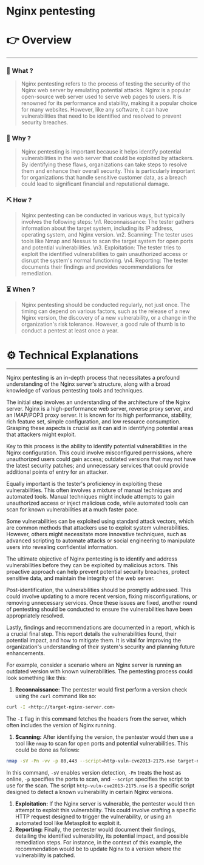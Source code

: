 # Nginx pentesting


# 👉 Overview

---

### 👀 What ?

> Nginx pentesting refers to the process of testing the security of the Nginx web server by emulating potential attacks. Nginx is a popular open-source web server used to serve web pages to users. It is renowned for its performance and stability, making it a popular choice for many websites. However, like any software, it can have vulnerabilities that need to be identified and resolved to prevent security breaches.
> 

### 🧐 Why ?

> Nginx pentesting is important because it helps identify potential vulnerabilities in the web server that could be exploited by attackers. By identifying these flaws, organizations can take steps to resolve them and enhance their overall security. This is particularly important for organizations that handle sensitive customer data, as a breach could lead to significant financial and reputational damage.
> 

### ⛏️ How ?

> Nginx pentesting can be conducted in various ways, but typically involves the following steps: \n1. Reconnaissance: The tester gathers information about the target system, including its IP address, operating system, and Nginx version. \n2. Scanning: The tester uses tools like Nmap and Nessus to scan the target system for open ports and potential vulnerabilities. \n3. Exploitation: The tester tries to exploit the identified vulnerabilities to gain unauthorized access or disrupt the system's normal functioning. \n4. Reporting: The tester documents their findings and provides recommendations for remediation.
> 

### ⏳ When ?

> Nginx pentesting should be conducted regularly, not just once. The timing can depend on various factors, such as the release of a new Nginx version, the discovery of a new vulnerability, or a change in the organization's risk tolerance. However, a good rule of thumb is to conduct a pentest at least once a year.
> 

# ⚙️ Technical Explanations

---

Nginx pentesting is an in-depth process that necessitates a profound understanding of the Nginx server's structure, along with a broad knowledge of various pentesting tools and techniques.

The initial step involves an understanding of the architecture of the Nginx server. Nginx is a high-performance web server, reverse proxy server, and an IMAP/POP3 proxy server. It is known for its high performance, stability, rich feature set, simple configuration, and low resource consumption. Grasping these aspects is crucial as it can aid in identifying potential areas that attackers might exploit.

Key to this process is the ability to identify potential vulnerabilities in the Nginx configuration. This could involve misconfigured permissions, where unauthorized users could gain access; outdated versions that may not have the latest security patches; and unnecessary services that could provide additional points of entry for an attacker.

Equally important is the tester's proficiency in exploiting these vulnerabilities. This often involves a mixture of manual techniques and automated tools. Manual techniques might include attempts to gain unauthorized access or inject malicious code, while automated tools can scan for known vulnerabilities at a much faster pace.

Some vulnerabilities can be exploited using standard attack vectors, which are common methods that attackers use to exploit system vulnerabilities. However, others might necessitate more innovative techniques, such as advanced scripting to automate attacks or social engineering to manipulate users into revealing confidential information.

The ultimate objective of Nginx pentesting is to identify and address vulnerabilities before they can be exploited by malicious actors. This proactive approach can help prevent potential security breaches, protect sensitive data, and maintain the integrity of the web server.

Post-identification, the vulnerabilities should be promptly addressed. This could involve updating to a more recent version, fixing misconfigurations, or removing unnecessary services. Once these issues are fixed, another round of pentesting should be conducted to ensure the vulnerabilities have been appropriately resolved.

Lastly, findings and recommendations are documented in a report, which is a crucial final step. This report details the vulnerabilities found, their potential impact, and how to mitigate them. It is vital for improving the organization's understanding of their system's security and planning future enhancements.

For example, consider a scenario where an Nginx server is running an outdated version with known vulnerabilities. The pentesting process could look something like this:

1. **Reconnaissance:** The pentester would first perform a version check using the `curl` command like so:

```bash
curl -I <http://target-nginx-server.com>

```

The `-I` flag in this command fetches the headers from the server, which often includes the version of Nginx running.

1. **Scanning:** After identifying the version, the pentester would then use a tool like `nmap` to scan for open ports and potential vulnerabilities. This could be done as follows:

```bash
nmap -sV -Pn -vv -p 80,443 --script=http-vuln-cve2013-2175.nse target-nginx-server.com

```

In this command, `-sV` enables version detection, `-Pn` treats the host as online, `-p` specifies the ports to scan, and `--script` specifies the script to use for the scan. The script `http-vuln-cve2013-2175.nse` is a specific script designed to detect a known vulnerability in certain Nginx versions.

1. **Exploitation:** If the Nginx server is vulnerable, the pentester would then attempt to exploit this vulnerability. This could involve crafting a specific HTTP request designed to trigger the vulnerability, or using an automated tool like Metasploit to exploit it.
2. **Reporting:** Finally, the pentester would document their findings, detailing the identified vulnerability, its potential impact, and possible remediation steps. For instance, in the context of this example, the recommendation would be to update Nginx to a version where the vulnerability is patched.
